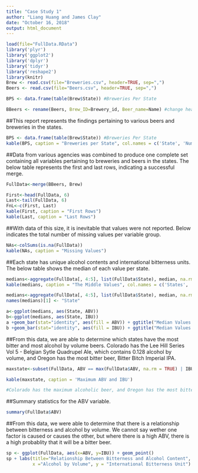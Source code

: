 ```yaml
---
title: "Case Study 1"
author: "Liang Huang and James Clay"
date: "October 16, 2018"
output: html_document
---
```


```r
load(file="FullData.RData")
library('plyr')
library('ggplot2')
library('dplyr')
library('tidyr')
library('reshape2')
library(knitr)
Brew <- read.csv(file="Breweries.csv", header=TRUE, sep=",")  
Beers <- read.csv(file="Beers.csv", header=TRUE, sep=",")  

BPS <- data.frame(table(Brew$State)) #Breweries Per State

BBeers <- rename(Beers, Brew_ID=Brewery_id, Beer_name=Name) #change headers to prepare for merge
```

##This report represents the findings pertaining to various beers and breweries in the states.
```r
BPS <- data.frame(table(Brew$State)) #Breweries Per State
kable(BPS, caption = "Breweries per State", col.names = c('State', 'Number of Breweries'))
```

##Data from various agencies was combined to produce one complete set containing all variables pertaining to breweries and beers in the states. The below table represents the first and last rows, indicating a successful merge.
```r
FullData<-merge(BBeers, Brew)

First<-head(FullData, 6)
Last<-tail(FullData, 6)
FnL<-c(First, Last)
kable(First, caption = "First Rows")
kable(Last, caption = "Last Rows")
```

##With data of this size, it is inevitable that values were not reported. Below indicates the total number of missing values per variable group.
```r
NAs<-colSums(is.na(FullData))
kable(NAs, caption = "Missing Values")
```

##Each state has unique alcohol contents and international bitterness units. The below table shows the median of each value per state.
```r
medians<-aggregate(FullData[, 4:5], list(FullData$State), median, na.rm=TRUE)
kable(medians, caption = "The Middle Values", col.names = c('States', 'Alcohol by Volume', 'Bitterness'))
```

```r

medians<-aggregate(FullData[, 4:5], list(FullData$State), median, na.rm=TRUE)
names(medians)[1] <- "State"

a<-ggplot(medians, aes(State, ABV))
b<-ggplot(medians, aes(State, IBU))
a +geom_bar(stat="identity", aes(fill = ABV)) + ggtitle("Median Values of ABV")
b +geom_bar(stat="identity", aes(fill = IBU)) + ggtitle("Median Values of IBU")
```

##From this data, we are able to determine which states have the most bitter and most alcohol by volume beers. Colorado has the Lee Hill Series Vol 5 - Belgian Sytle Quadrupel Ale, which contains 0.128 alcohol by volume, and Oregon has the most bitter beer, Bitter Bitch Imperial IPA.
```r
maxstate<-subset(FullData, ABV == max(FullData$ABV, na.rm = TRUE) | IBU == max(FullData$IBU, na.rm = TRUE))

kable(maxstate, caption = 'Maximum ABV and IBU')

#Colorado has the maximum alcoholic beer, and Oregon has the most bitter beer.
```

##Summary statistics for the ABV variable.
```r
summary(FullData$ABV)

```

##From this data, we were able to determine that there is a relationship between bitterness and alcohol by volume. We cannot say wether one factor is caused or causes the other, but where there is a high ABV, there is a high probablity that it will be a bitter beer.
```r
sp <- ggplot(FullData, aes(x=ABV, y=IBU)) + geom_point()
sp + labs(title="Relationship Between Bitterness and Alcohol Content",
          x ="Alcohol by Volume", y = "International Bitterness Unit")
```
